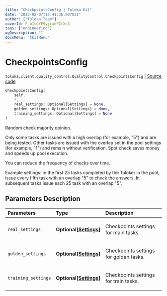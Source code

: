 ```yaml
---
title: "CheckpointsConfig | Toloka-Kit"
date: "2023-02-07T15:41:36.907031"
author: ["Toloka Team"]
coverId: F_bIcOYF9yjrxkPZrXc3
tags: ["engineering"]
ogDescription: ""
docsMenu: "tkitMenu"
---
```


# CheckpointsConfig
`toloka.client.quality_control.QualityControl.CheckpointsConfig` | [Source code](https://github.com/Toloka/toloka-kit/blob/v1.1.3/src/client/quality_control.py#L75)

```python
CheckpointsConfig(
    self,
    *,
    real_settings: Optional[Settings] = None,
    golden_settings: Optional[Settings] = None,
    training_settings: Optional[Settings] = None
)
```

Random check majority opinion.

Only some tasks are issued with a high overlap (for example, "5") and are being tested.
Other tasks are issued with the overlap set in the pool settings (for example, "1") and remain without verification.
Spot check saves money and speeds up pool execution.

You can reduce the frequency of checks over time.

Example settings: in the first 25 tasks completed by the Toloker in the pool, issue every fifth task with an overlap "5"
to check the answers. In subsequent tasks issue each 25 task with an overlap "5".

## Parameters Description

| Parameters | Type | Description |
| :----------| :----| :-----------|
`real_settings`|**Optional\[[Settings](/docs-new/toloka-kit/reference/toloka.client.quality_control.QualityControl.CheckpointsConfig.Settings)\]**|<p>Checkpoints settings for main tasks.</p>
`golden_settings`|**Optional\[[Settings](/docs-new/toloka-kit/reference/toloka.client.quality_control.QualityControl.CheckpointsConfig.Settings)\]**|<p>Checkpoints settings for golden tasks.</p>
`training_settings`|**Optional\[[Settings](/docs-new/toloka-kit/reference/toloka.client.quality_control.QualityControl.CheckpointsConfig.Settings)\]**|<p>Checkpoints settings for train tasks.</p>
